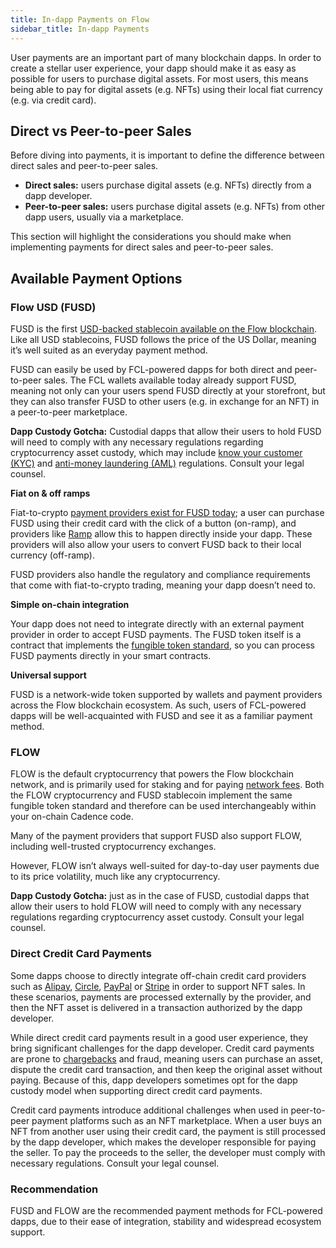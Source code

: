 ```yaml
---
title: In-dapp Payments on Flow
sidebar_title: In-dapp Payments
---
```


User payments are an important part of many blockchain dapps. In order to create a stellar user experience, your dapp should make it as easy as possible for users to purchase digital assets. For most users, this means being able to pay for digital assets (e.g. NFTs) using their local fiat currency (e.g. via credit card).

## Direct vs Peer-to-peer Sales

Before diving into payments, it is important to define the difference between direct sales and peer-to-peer sales.

* **Direct sales:** users purchase digital assets (e.g. NFTs) directly from a dapp developer.
* **Peer-to-peer sales:** users purchase digital assets (e.g. NFTs) from other dapp users, usually via a marketplace.

This section will highlight the considerations you should make when implementing payments for direct sales and peer-to-peer sales.

## Available Payment Options

### Flow USD (FUSD)

FUSD is the first [USD-backed stablecoin available on the Flow blockchain](/fusd/). Like all USD stablecoins, FUSD follows the price of the US Dollar, meaning it’s well suited as an everyday payment method.

FUSD can easily be used by FCL-powered dapps for both direct and peer-to-peer sales. The FCL wallets available today already support FUSD, meaning not only can your users spend FUSD directly at your storefront, but they can also transfer FUSD to other users (e.g. in exchange for an NFT) in a peer-to-peer marketplace.

<Callout type="warning">

**Dapp Custody Gotcha:** Custodial dapps that allow their users to hold FUSD will need to comply with any necessary regulations regarding cryptocurrency asset custody, which may include [know your customer (KYC)](https://en.wikipedia.org/wiki/Know_your_customer) and [anti-money laundering (AML)](https://en.wikipedia.org/wiki/Money_laundering) regulations. Consult your legal counsel.

</Callout>

**Fiat on & off ramps**

Fiat-to-crypto [payment providers exist for FUSD today](/fusd/providers/); a user can purchase FUSD using their credit card with the click of a button (on-ramp), and providers like [Ramp](https://ramp.network/) allow this to happen directly inside your dapp. These providers will also allow your users to convert FUSD back to their local currency (off-ramp).

FUSD providers also handle the regulatory and compliance requirements that come with fiat-to-crypto trading, meaning your dapp doesn’t need to.

**Simple on-chain integration**

Your dapp does not need to integrate directly with an external payment provider in order to accept FUSD payments. The FUSD token itself is a contract that implements the [fungible token standard](https://github.com/onflow/flow-ft), so you can process FUSD payments directly in your smart contracts.

**Universal support**

FUSD is a network-wide token supported by wallets and payment providers across the Flow blockchain ecosystem. As such, users of FCL-powered dapps will be well-acquainted with FUSD and see it as a familiar payment method.

### FLOW

FLOW is the default cryptocurrency that powers the Flow blockchain network, and is primarily used for staking and for paying [network fees](/flow-token/concepts/#fees). Both the FLOW cryptocurrency and FUSD stablecoin implement the same fungible token standard and therefore can be used interchangeably within your on-chain Cadence code.

Many of the payment providers that support FUSD also support FLOW, including well-trusted cryptocurrency exchanges.

However, FLOW isn’t always well-suited for day-to-day user payments due to its price volatility, much like any cryptocurrency.

<Callout type="warning">

**Dapp Custody Gotcha:** just as in the case of FUSD, custodial dapps that allow their users to hold FLOW will need to comply with any necessary regulations regarding cryptocurrency asset custody. Consult your legal counsel.

</Callout>

### Direct Credit Card Payments

Some dapps choose to directly integrate off-chain credit card providers such as [Alipay](https://en.wikipedia.org/wiki/Alipay), [Circle](https://en.wikipedia.org/wiki/Circle_(company)), [PayPal](https://en.wikipedia.org/wiki/PayPal) or [Stripe](https://en.wikipedia.org/wiki/Stripe_(company)) in order to support NFT sales. In these scenarios, payments are processed externally by the provider, and then the NFT asset is delivered in a transaction authorized by the dapp developer.

While direct credit card payments result in a good user experience, they bring significant challenges for the dapp developer. Credit card payments are prone to [chargebacks](https://en.wikipedia.org/wiki/Chargeback) and fraud, meaning users can purchase an asset, dispute the credit card transaction, and then keep the original asset without paying. Because of this, dapp developers sometimes opt for the dapp custody model when supporting direct credit card payments.

Credit card payments introduce additional challenges when used in peer-to-peer payment platforms such as an NFT marketplace. When a user buys an NFT from another user using their credit card, the payment is still processed by the dapp developer, which makes the developer responsible for paying the seller. To pay the proceeds to the seller, the developer must comply with necessary regulations. Consult your legal counsel.

### Recommendation

FUSD and FLOW are the recommended payment methods for FCL-powered dapps, due to their ease of integration, stability and widespread ecosystem support.
